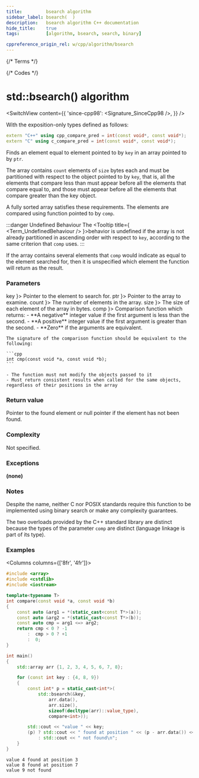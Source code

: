 ```yaml
---
title:         bsearch algorithm
sidebar_label: bsearch(  )
description:   bsearch algorithm C++ documentation
hide_title:    true
tags:          [algorithm, bsearch, search, binary]

cppreference_origin_rel: w/cpp/algorithm/bsearch
---
```



{/* Terms */}

{/* Codes */}


# std::bsearch() algorithm

<SwitchView content={{
  'since-cpp98': <Signature_SinceCpp98 />,
}} />

With the exposition-only types defined as follows:
```cpp
extern "C++" using cpp_compare_pred = int(const void*, const void*);
extern "C" using c_compare_pred = int(const void*, const void*);
```

Finds an element equal to element pointed to by `key` in an array pointed to by `ptr`.

The array contains `count` elements of `size` bytes each and must be partitioned with respect to the object pointed to by `key`,
that is, all the elements that compare less than must appear before all the elements that compare equal to, and those must appear before all the elements that compare greater than the key object.

A fully sorted array satisfies these requirements. The elements are compared using function pointed to by `comp`.

:::danger Undefined Behaviour
The <Tooltip title={ <Term_UndefinedBehaviour /> }>behavior is undefined</Tooltip> if the array is not already partitioned in ascending order with respect to `key`, according to the same criterion that `comp` uses.
:::

If the array contains several elements that `comp` would indicate as equal to the element searched for, then it is unspecified which element the function will return as the result.

### Parameters

<SymbolTable>
  <Symbol none noLink name={ <code>key</code> }>
    Pointer to the element to search for.
  </Symbol>
  <Symbol none noLink name={ <code>ptr</code> }>
    Pointer to the array to examine.
  </Symbol>
  <Symbol none noLink name={ <code>count</code> }>
    The number of elements in the array.
  </Symbol>
  <Symbol none noLink name={ <code>size</code> }>
    The size of each element of the array in bytes.
  </Symbol>
  <Symbol none noLink name={ <code>comp</code> }>
    Comparison function which returns:
    - **A negative** integer value if the first argument is less than the second.
    - **A positive** integer value if the first argument is greater than the second.
    - **Zero** if the arguments are equivalent.

    The signature of the comparison function should be equivalent to the following:

    ```cpp
    int cmp(const void *a, const void *b);
    ```

    - The function must not modify the objects passed to it
    - Must return consistent results when called for the same objects, regardless of their positions in the array
  </Symbol>
</SymbolTable>

### Return value

Pointer to the found element or null pointer if the element has not been found.

### Complexity

Not specified.

### Exceptions

**(none)**

### Notes

Despite the name, neither C nor POSIX standards require this function to be implemented using binary search or make any complexity guarantees.

The two overloads provided by the C++ standard library are distinct because the types of the parameter `comp` are distinct (language linkage is part of its type).

### Examples

<Columns columns={['8fr', '4fr']}>
<div>

```cpp title='Main.cpp' showLineNumbers
#include <array>
#include <cstdlib>
#include <iostream>

template<typename T>
int compare(const void *a, const void *b)
{
    const auto &arg1 = *(static_cast<const T*>(a));
    const auto &arg2 = *(static_cast<const T*>(b));
    const auto cmp = arg1 <=> arg2;
    return cmp < 0 ? -1
        :  cmp > 0 ? +1
        :  0;
}

int main()
{
    std::array arr {1, 2, 3, 4, 5, 6, 7, 8};

    for (const int key : {4, 8, 9})
    {
        const int* p = static_cast<int*>(
            std::bsearch(&key,
                arr.data(),
                arr.size(),
                sizeof(decltype(arr)::value_type),
                compare<int>));

        std::cout << "value " << key;
        (p) ? std::cout << " found at position " << (p - arr.data()) << '\n'
            : std::cout << " not found\n";
    }
}
```

</div>
<div>

```plaintext title="Output"
value 4 found at position 3
value 8 found at position 7
value 9 not found
```

</div>
</Columns>
